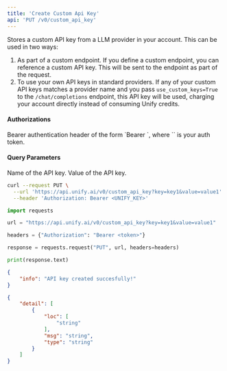 ```yaml
---
title: 'Create Custom Api Key'
api: 'PUT /v0/custom_api_key'
---
```

Stores a custom API key from a LLM provider in your account. This can be used in two ways:
1. As part of a custom endpoint. If you define a custom endpoint, you can reference a custom API
key. This will be sent to the endpoint as part of the request.
2. To use your own API keys in standard providers. If any of your custom API keys matches a provider
name and you pass `use_custom_keys=True` to the `/chat/completions` endpoint, this API key will
be used, charging your account directly instead of consuming Unify credits.

#### Authorizations

<ParamField header="Authorization" type="string" required="true">
  Bearer authentication header of the form `Bearer <token>`, where `<token>` is your auth token.
</ParamField>

#### Query Parameters

<ParamField query="key" type="string" required="true">
Name of the API key.
</ParamField>

<ParamField query="value" type="string" required="true">
Value of the API key.
</ParamField>

<RequestExample>

```bash cURL
curl --request PUT \
  --url 'https://api.unify.ai/v0/custom_api_key?key=key1&value=value1' \
  --header 'Authorization: Bearer <UNIFY_KEY>'
```

```python Python
import requests

url = "https://api.unify.ai/v0/custom_api_key?key=key1&value=value1"

headers = {"Authorization": "Bearer <token>"}

response = requests.request("PUT", url, headers=headers)

print(response.text)
```

</RequestExample>
<ResponseExample>

```json 200
{
    "info": "API key created succesfully!"
}
```

```json 422
{
    "detail": [
        {
            "loc": [
                "string"
            ],
            "msg": "string",
            "type": "string"
        }
    ]
}
```

</ResponseExample>
